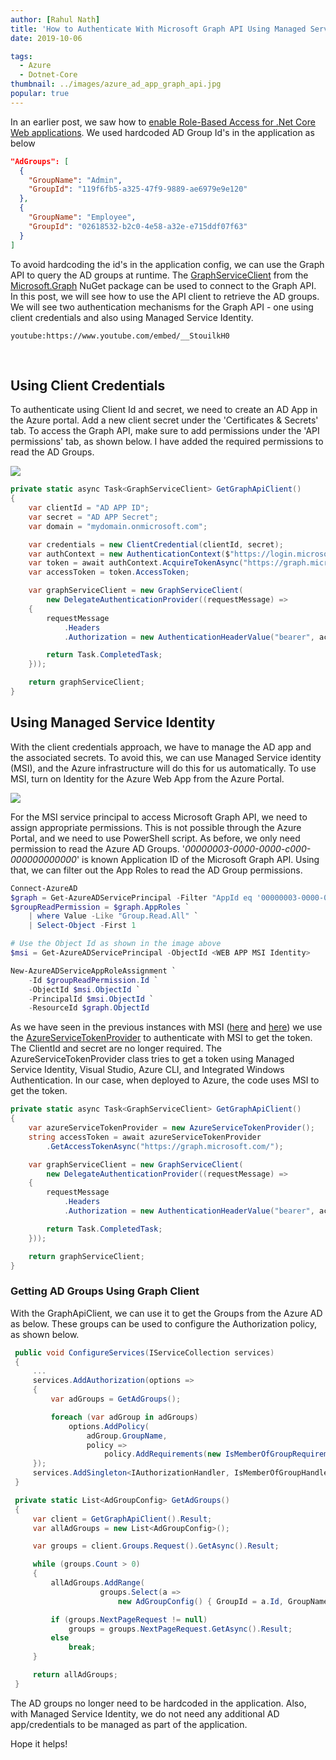 ```yaml
---
author: [Rahul Nath]
title: 'How to Authenticate With Microsoft Graph API Using Managed Service Identity'
date: 2019-10-06

tags:
  - Azure
  - Dotnet-Core
thumbnail: ../images/azure_ad_app_graph_api.jpg
popular: true
---
```



In an earlier post, we saw how to [enable Role-Based Access for .Net Core Web applications](https://www.rahulpnath.com/blog/dot-net-core-api-and-azure-ad-groups-based-access/). We used hardcoded AD Group Id's in the application as below

```json
"AdGroups": [
  {
    "GroupName": "Admin",
    "GroupId": "119f6fb5-a325-47f9-9889-ae6979e9e120"
  },
  {
    "GroupName": "Employee",
    "GroupId": "02618532-b2c0-4e58-a32e-e715ddf07f63"
  }
]
```

To avoid hardcoding the id's in the application config, we can use the Graph API to query the AD groups at runtime. The [GraphServiceClient](https://github.com/microsoftgraph/msgraph-sdk-dotnet) from the [Microsoft.Graph](https://www.nuget.org/packages/Microsoft.Graph) NuGet package can be used to connect to the Graph API. In this post, we will see how to use the API client to retrieve the AD groups. We will see two authentication mechanisms for the Graph API - one using client credentials and also using Managed Service Identity.

`youtube:https://www.youtube.com/embed/__StouilkH0`

<br />

## Using Client Credentials

To authenticate using Client Id and secret, we need to create an AD App in the Azure portal. Add a new client secret under the 'Certificates & Secrets' tab. To access the Graph API, make sure to add permissions under the 'API permissions' tab, as shown below. I have added the required permissions to read the AD Groups.

![](../images/azure_ad_app_graph_api.jpg)

```csharp
private static async Task<GraphServiceClient> GetGraphApiClient()
{
    var clientId = "AD APP ID";
    var secret = "AD APP Secret";
    var domain = "mydomain.onmicrosoft.com";

    var credentials = new ClientCredential(clientId, secret);
    var authContext = new AuthenticationContext($"https://login.microsoftonline.com/{domain}/");
    var token = await authContext.AcquireTokenAsync("https://graph.microsoft.com/", credentials);
    var accessToken = token.AccessToken;

    var graphServiceClient = new GraphServiceClient(
        new DelegateAuthenticationProvider((requestMessage) =>
    {
        requestMessage
            .Headers
            .Authorization = new AuthenticationHeaderValue("bearer", accessToken);

        return Task.CompletedTask;
    }));

    return graphServiceClient;
}

```

## Using Managed Service Identity

With the client credentials approach, we have to manage the AD app and the associated secrets. To avoid this, we can use Managed Service identity (MSI), and the Azure infrastructure will do this for us automatically. To use MSI, turn on Identity for the Azure Web App from the Azure Portal.

![](../images/msi_azure_graph_api.jpg)

For the MSI service principal to access Microsoft Graph API, we need to assign appropriate permissions. This is not possible through the Azure Portal, and we need to use PowerShell script. As before, we only need permission to read the Azure AD Groups. '_00000003-0000-0000-c000-000000000000_' is known Application ID of the Microsoft Graph API. Using that, we can filter out the App Roles to read the AD Group permissions.

```powershell
Connect-AzureAD
$graph = Get-AzureADServicePrincipal -Filter "AppId eq '00000003-0000-0000-c000-000000000000'"
$groupReadPermission = $graph.AppRoles `
    | where Value -Like "Group.Read.All" `
    | Select-Object -First 1

# Use the Object Id as shown in the image above
$msi = Get-AzureADServicePrincipal -ObjectId <WEB APP MSI Identity>

New-AzureADServiceAppRoleAssignment `
    -Id $groupReadPermission.Id `
    -ObjectId $msi.ObjectId `
    -PrincipalId $msi.ObjectId `
    -ResourceId $graph.ObjectId
```

As we have seen in the previous instances with MSI ([here](https://www.rahulpnath.com/blog/how-to-authenticate-azure-function-with-azure-web-app-using-managed-service-identity/) and [here](https://www.rahulpnath.com/blog/authenticating-with-azure-key-vault-using-managed-service-identity/)) we use the [AzureServiceTokenProvider](https://github.com/Azure/azure-sdk-for-net/blob/ddda7cb74b979f03bb03e240c06c924914ee8bdd/src/SdkCommon/AppAuthentication/Azure.Services.AppAuthentication/AzureServiceTokenProvider.cs) to authenticate with MSI to get the token. The ClientId and secret are no longer required. The AzureServiceTokenProvider class tries to get a token using Managed Service Identity, Visual Studio, Azure CLI, and Integrated Windows Authentication. In our case, when deployed to Azure, the code uses MSI to get the token.

<Bookmark
  slug="defaultazurecredential_from_azure_sdk"
  title="Check Out DefaultAzureCredential: The New Alternative To AzureServiceTokenProvider"
  description="In the past, Azure had different ways to authenticate with the various resources. The Azure SDK’s is bringing this all under one roof and providing a more unified approach to developers when connecting to resources on Azure."
/>

```csharp
private static async Task<GraphServiceClient> GetGraphApiClient()
{
    var azureServiceTokenProvider = new AzureServiceTokenProvider();
    string accessToken = await azureServiceTokenProvider
        .GetAccessTokenAsync("https://graph.microsoft.com/");

    var graphServiceClient = new GraphServiceClient(
        new DelegateAuthenticationProvider((requestMessage) =>
    {
        requestMessage
            .Headers
            .Authorization = new AuthenticationHeaderValue("bearer", accessToken);

        return Task.CompletedTask;
    }));

    return graphServiceClient;
}
```

### Getting AD Groups Using Graph Client

With the GraphApiClient, we can use it to get the Groups from the Azure AD as below. These groups can be used to configure the Authorization policy, as shown below.

```csharp
 public void ConfigureServices(IServiceCollection services)
 {
     ...
     services.AddAuthorization(options =>
     {
         var adGroups = GetAdGroups();

         foreach (var adGroup in adGroups)
             options.AddPolicy(
                 adGroup.GroupName,
                 policy =>
                     policy.AddRequirements(new IsMemberOfGroupRequirement(adGroup.GroupName, adGroup.GroupId)));
     });
     services.AddSingleton<IAuthorizationHandler, IsMemberOfGroupHandler>();
 }

 private static List<AdGroupConfig> GetAdGroups()
 {
     var client = GetGraphApiClient().Result;
     var allAdGroups = new List<AdGroupConfig>();

     var groups = client.Groups.Request().GetAsync().Result;

     while (groups.Count > 0)
     {
         allAdGroups.AddRange(
                    groups.Select(a =>
                        new AdGroupConfig() { GroupId = a.Id, GroupName = a.DisplayName }));

         if (groups.NextPageRequest != null)
             groups = groups.NextPageRequest.GetAsync().Result;
         else
             break;
     }

     return allAdGroups;
 }
```

The AD groups no longer need to be hardcoded in the application. Also, with Managed Service Identity, we do not need any additional AD app/credentials to be managed as part of the application.

Hope it helps!
